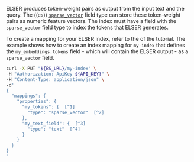 


ELSER produces token-weight pairs as output from the input text and the query.
The ((es)) [`sparse_vector`](((ref))/sparse-vector.html) field type can store these
token-weight pairs as numeric feature vectors. The index must have a field with
the `sparse_vector` field type to index the tokens that ELSER generates.

To create a mapping for your ELSER index, refer to the <DocLink slug="/serverless/elasticsearch/elasticsearch/reference/semantic-search-elser" section="create-the-index-mapping" text="Create the index mapping section"/>
of the tutorial. The example
shows how to create an index mapping for `my-index` that defines the
`my_embeddings.tokens` field - which will contain the ELSER output - as a
`sparse_vector` field.

```bash
curl -X PUT "${ES_URL}/my-index" \
-H "Authorization: ApiKey ${API_KEY}" \
-H "Content-Type: application/json" \
-d'
{
  "mappings": {
    "properties": {
      "my_tokens": {  [^1]
        "type": "sparse_vector"  [^2]
      },
      "my_text_field": {  [^3]
        "type": "text"  [^4]
      }
    }
  }
}
'
```
[^1]: The name of the field that will contain the tokens generated by ELSER.
[^2]: The field that contains the tokens must be a `sparse_vector` field.
[^3]: The name of the field from which to create the sparse vector representation.
In this example, the name of the field is `my_text_field`.
[^4]: The field type is `text` in this example.
